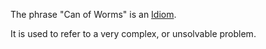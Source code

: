 The phrase "Can of Worms" is an [[Idiom]].

It is used to refer to a very complex, or unsolvable problem.